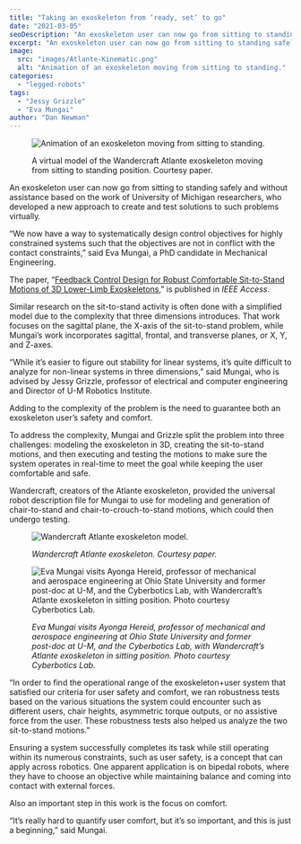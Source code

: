 ```yaml
---
title: "Taking an exoskeleton from ‘ready, set’ to go"
date: "2021-03-05"
seoDescription: "An exoskeleton user can now go from sitting to standing safely and without assistance."
excerpt: "An exoskeleton user can now go from sitting to standing safely and without assistance."
image:
  src: "images/Atlante-Kinematic.png"
  alt: "Animation of an exoskeleton moving from sitting to standing."
categories:
  - "legged-robots"
tags:
  - "Jessy Grizzle"
  - "Eva Mungai"
author: "Dan Newman"
---
```


<figure>

![Animation of an exoskeleton moving from sitting to standing.](images/sit-to-stand.gif)

<figcaption>

A virtual model of the Wandercraft Atlante exoskeleton moving from sitting to standing position. Courtesy paper.

</figcaption>

</figure>

An exoskeleton user can now go from sitting to standing safely and without assistance based on the work of University of Michigan researchers, who developed a new approach to create and test solutions to such problems virtually.

“We now have a way to systematically design control objectives for highly constrained systems such that the objectives are not in conflict with the contact constraints,” said Eva Mungai, a PhD candidate in Mechanical Engineering. 

The paper, “[Feedback Control Design for Robust Comfortable Sit-to-Stand Motions of 3D Lower-Limb Exoskeletons](https://ieeexplore.ieee.org/abstract/document/9303457),” is published in _IEEE Access_.

Similar research on the sit-to-stand activity is often done with a simplified model due to the complexity that three dimensions introduces. That work focuses on the sagittal plane, the X-axis of the sit-to-stand problem, while Mungai’s work incorporates sagittal, frontal, and transverse planes, or X, Y, and Z-axes.



“While it’s easier to figure out stability for linear systems, it’s quite difficult to analyze for non-linear systems in three dimensions,” said Mungai, who is advised by Jessy Grizzle, professor of electrical and computer engineering and Director of U-M Robotics Institute.

Adding to the complexity of the problem is the need to guarantee both an exoskeleton user’s safety and comfort.

To address the complexity, Mungai and Grizzle split the problem into three challenges: modeling the exoskeleton in 3D, creating the sit-to-stand motions, and then executing and testing the motions to make sure the system operates in real-time to meet the goal while keeping the user comfortable and safe.

Wandercraft, creators of the Atlante exoskeleton, provided the universal robot description file for Mungai to use for modeling and generation of chair-to-stand and chair-to-crouch-to-stand motions, which could then undergo testing.

<figure>

![Wandercraft Atlante exoskeleton model.](images/Atlante-Kinematic-1024x843.png)

<figcaption>

_Wandercraft Atlante exoskeleton. Courtesy paper._

</figcaption>

</figure>

<figure>

![Eva Mungai visits Ayonga Hereid, professor of mechanical and aerospace engineering at Ohio State University and former post-doc at U-M, and the Cyberbotics Lab, with Wandercraft’s Atlante exoskeleton in sitting position. Photo courtesy Cyberbotics Lab.](images/OSU-visit-300x233.jpg)

<figcaption>

_Eva Mungai visits Ayonga Hereid, professor of mechanical and aerospace engineering at Ohio State University and former post-doc at U-M, and the Cyberbotics Lab, with Wandercraft’s Atlante exoskeleton in sitting position. Photo courtesy Cyberbotics Lab._

</figcaption>

</figure>

“In order to find the operational range of the exoskeleton+user system that satisfied our criteria for user safety and comfort, we ran robustness tests based on the various situations the system could encounter such as different users, chair heights, asymmetric torque outputs, or no assistive force from the user. These robustness tests also helped us analyze the two sit-to-stand motions.”

Ensuring a system successfully completes its task while still operating within its numerous constraints, such as user safety, is a concept that can apply across robotics. One apparent application is on bipedal robots, where they have to choose an objective while maintaining balance and coming into contact with external forces.

Also an important step in this work is the focus on comfort.

“It’s really hard to quantify user comfort, but it’s so important, and this is just a beginning,” said Mungai.
